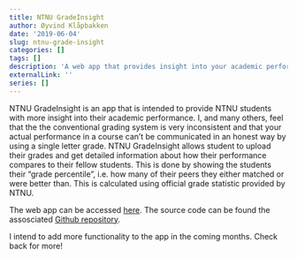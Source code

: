 ```yaml
---
title: NTNU GradeInsight
author: Øyvind Klåpbakken
date: '2019-06-04'
slug: ntnu-grade-insight
categories: []
tags: []
description: 'A web app that provides insight into your academic performance at NTNU.'
externalLink: ''
series: []
---
```


NTNU GradeInsight is an app that is intended to provide NTNU students with more insight into their academic performance. I, and many others, feel that the the conventional grading system is very inconsistent and that your actual performance in a course can't be communicated in an honest way by using a single letter grade. NTNU GradeInsight allows student to upload their grades and get detailed information about how their performance compares to their fellow students. This is done by showing the students their "grade percentile", i.e. how many of their peers they either matched or were better than. This is calculated using official grade statistic provided by NTNU.

The web app can be accessed [here](https://klaapbakken.shinyapps.io/GradeInsight/). The source code can be found the assosciated [Github repository](https://github.com/klaapbakken/ntnu-gradeinsight). 

I intend to add more functionality to the app in the coming months. Check back for more!